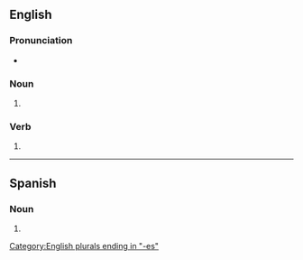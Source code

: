 ==English==

===Pronunciation===
* {{IPA|en|/ˈkɹʌntʃɪz/}}

===Noun===
{{head|en|noun form}}

# {{plural of|en|crunch}}

===Verb===
{{head|en|verb form}}

# {{en-third-person singular of|crunch}}

[[Category:English plurals ending in "-es"]]

----

==Spanish==

===Noun===
{{head|es|noun form}}

# {{plural of|es|crunch}}